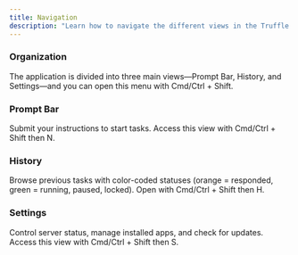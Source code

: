 ```yaml
---
title: Navigation
description: "Learn how to navigate the different views in the Truffle client interface"
---
```


### Organization

<Card title="Navigation Menu" img="/images/navigation_menu.png">
  The application is divided into three main views—Prompt Bar, History, and Settings—and you can open this menu with Cmd/Ctrl + Shift.
</Card>

### Prompt Bar

<Card title="Prompt Bar" img="/images/promptbar.png">
  Submit your instructions to start tasks. Access this view with Cmd/Ctrl + Shift then N.
</Card>

### History

<Card title="History View" img="/images/history.png">
  Browse previous tasks with color-coded statuses (orange = responded, green = running, paused, locked). Open with Cmd/Ctrl + Shift then H.
</Card>

### Settings

<Card title="Settings" img="/images/settings.png">
  Control server status, manage installed apps, and check for updates. Access this view with Cmd/Ctrl + Shift then S.
</Card>
